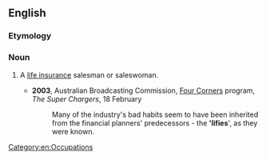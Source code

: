==English==

===Etymology===
{{suffix|en|life|ie}}

===Noun===
{{en-noun}}

# {{lb|en|Australia|insurance|informal}} A [[life insurance]] salesman or saleswoman.
#* '''2003''', Australian Broadcasting Commission, [[w:Four Corners|Four Corners]] program, ''The Super Chargers'', 18 February
#*: Many of the industry's bad habits seem to have been inherited from the financial planners' predecessors - the ''''lifies'''', as they were known.

[[Category:en:Occupations]]